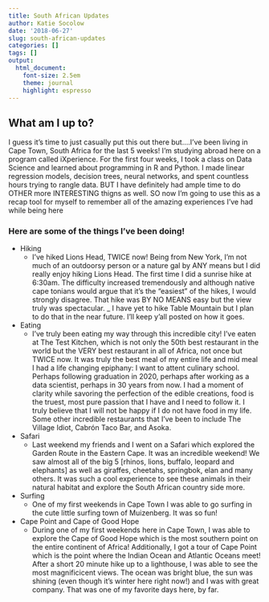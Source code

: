 ```yaml
---
title: South African Updates
author: Katie Socolow
date: '2018-06-27'
slug: south-african-updates
categories: []
tags: []
output:
  html_document:
    font-size: 2.5em
    theme: journal
    highlight: espresso
---
```

## What am I up to?

I guess it's time to just casually put this out there but....I've been living in Cape Town, South Africa for the last 5 weeks! I'm studying abroad here on a program called iXperience. For the first four weeks, I took a class on Data Science and learned about programming in R and Python. I made linear regression models, decision trees, neural networks, and spent countless hours trying to rangle data. BUT I have definitely had ample time to do OTHER more INTERESTING thigns as well. SO now I'm going to use this as a recap tool for myself to remember all of the amazing experiences I've had while being here

### Here are some of the things I've been doing!
  + Hiking
    - I've hiked Lions Head, TWICE now! Being from New York, I'm not much of an outdoorsy person or a nature gal by ANY means but I did really enjoy hiking Lions Head. The first time I did a sunrise hike at 6:30am. The difficulty increased tremendously and although native cape tonians would argue that it's the "easiest" of the hikes, I would strongly disagree. That hike was BY NO MEANS easy but the view truly was spectacular. 
    _ I have yet to hike Table Mountain but I plan to do that in the near future. I'll keep y'all posted on how it goes.
  + Eating
    - I've truly been eating my way through this incredible city! I've eaten at The Test Kitchen, which is not only the 50th best restaurant in the world but the VERY best restaurant in all of Africa, not once but TWICE now. It was truly the best meal of my entire life and mid meal I had a life changing epiphany: I want to attent culinary school. Perhaps following graduation in 2020, perhaps after working as a data scientist, perhaps in 30 years from now. I had a moment of clarity while savoring the perfection of the edible creations, food is the truest, most pure passion that I have and I need to follow it. I truly believe that I will not be happy if I do not have food in my life. Some other incredible restaurants that I've been to include The Village Idiot, Cabrón Taco Bar, and Asoka. 
  + Safari
    - Last weekend my friends and I went on a Safari which explored the Garden Route in the Eastern Cape. It was an incredible weekend! We saw almost all of the big 5 [rhinos, lions, buffalo, leopard and elephants] as well as giraffes, cheetahs, springbok, elan and many others. It was such a cool experience to see these animals in their natural habitat and explore the South African country side more.
  + Surfing
    - One of my first weekends in Cape Town I was able to go surfing in the cute little surfing town of Muizenberg. It was so fun! 
  + Cape Point and Cape of Good Hope
    - During one of my first weekends here in Cape Town, I was able to explore the Cape of Good Hope which is the most southern point on the entire continent of Africa! Additionally, I got a tour of Cape Point which is the point where the Indian Ocean and Atlantic Oceans meet! After a short 20 minute hike up to a lighthouse, I was able to see the most magnificicent views. The ocean was bright blue, the sun was shining (even though it's winter here right now!) and I was with great company. That was one of my favorite days here, by far. 
    
    
